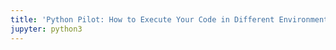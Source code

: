 ```yaml
---
title: 'Python Pilot: How to Execute Your Code in Different Environments'
jupyter: python3
---
```


